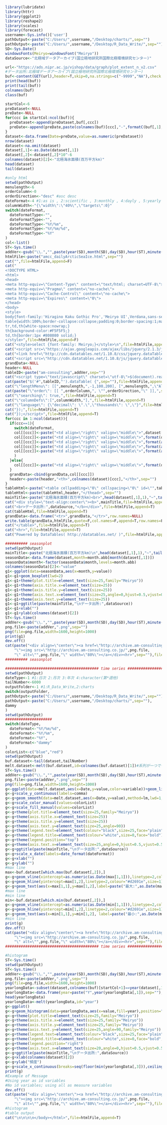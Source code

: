 ```r
library(lubridate)
library(httr)
library(ggplot2)
library(reshape2)
library(scales)
library(forecast)
username<-Sys.info()['user']
pathOutput<-paste("C:/Users/",username,"/Desktop/charts/",sep="")
pathOutput<-paste("C:/Users/",username,"/Desktop/R_Data_Write/",sep="")
SD<-Sys.Date()
windowsFonts(Meiryo=windowsFont("Meiryo"))
dataSource<-"北極域データアーカイブ(国立極地研究所国際北極環境研究センター)"
```

```r
url<-"https://ads.nipr.ac.jp/vishop/data/graph/plot_extent_n_v2.csv"
#データ出所:北極域データアーカイブ(国立極地研究所国際北極環境研究センター)
buf<-content(GET(url),header=T,skip=0,na.strings=c("-9999","NA"),check.names=FALSE)
print(head(buf))
print(tail(buf))
colnames(buf)
class(buf)
```

```r
startCol<-6
preDataset<-NULL
preDate<-NULL
for(ccc in startCol:ncol(buf)){
  preDataset<-append(preDataset,buf[,ccc])
  preDate<-append(preDate,paste(colnames(buf)[ccc],"-",formatC(buf[,1],width=2,flag="0"),"-",formatC(buf[,2],width=2,flag="0"),sep=""))
}
dataset<-data.frame(Date=preDate,value=as.numeric(preDataset))
nrow(dataset)
dataset<-na.omit(dataset)
dataset[,1]<-as.Date(dataset[,1])
dataset[,2]<-dataset[,2]*10^-6
colnames(dataset)[2]<-"北極海氷面積(百万平方km)"
head(dataset)
tail(dataset)
```

```r
#only html
setwd(pathOutput)
menulength<-6
orderColumn<-0
orderDirection<-"desc" #asc desc
dateFormat<-4 #1:as is , 2:scientific , 3:monthly , 4:dayly , 5:yearly
columnWidth<-"{\"width\":\"40%\",\"targets\":0}"
switch(dateFormat,
  dateFormatType<-"",
  dateFormatType<-"",
  dateFormatType<-"%Y/%m",
  dateFormatType<-"%Y/%m/%d",
  dateFormatType<-"%Y"
)  
col<-list()
ST<-Sys.time()  
addVer<-gsub("\\.","",paste(year(SD),month(SD),day(SD),hour(ST),minute(ST),second(ST),sep=""))
htmlFile<-paste("amcc_dailyArcticSeaIce.html",sep="")
cat("",file=htmlFile,append=F)
cat("
<!DOCTYPE HTML>
<html>
<head>
<meta http-equiv=\"Content-Type\" content=\"text/html; charset=UTF-8\">
<meta http-equiv=\"Pragma\" content=\"no-cache\">
<meta http-equiv=\"Cache-Control\" content=\"no-cache\">
<meta http-equiv=\"Expires\" content=\"0\">
</head>
<body>
<style>
body{font-family:'Hiragino Kaku Gothic Pro','Meiryo UI',Verdana,sans-serif;font-size:80%;}
table{width:100%;border-collapse:collapse;padding:0;border-spacing:1;margin-left:auto;margin-right:auto;}
tr,td,th{white-space:nowrap;}
th{background-color:#F5F5F5;}
td,th{border:1px #808080 solid;}
</style>",file=htmlFile,append=F)
cat("<style>select {font-family: Meiryo;}</style>\n",file=htmlFile,append=T)
cat("<script src=\"https://ajax.googleapis.com/ajax/libs/jquery/2.1.3/jquery.min.js\"></script>",file=htmlFile,append=T)
cat("<link href=\"http://cdn.datatables.net/1.10.8/css/jquery.dataTables.min.css\" rel=\"stylesheet\">",file=htmlFile,append=T) 
cat("<script src=\"http://cdn.datatables.net/1.10.8/js/jquery.dataTables.min.js\"></script>",file=htmlFile,append=T) 
grandData<-NULL
header<-NULL
tableID<-paste("am-consulting",addVer,sep="")
cat("<script type=\"text/javascript\" charset=\"utf-8\">$(document).ready( function(){",file=htmlFile,append=T)
cat(paste("$('#",tableID,"').dataTable( {",sep=""),file=htmlFile,append=T)
cat("\"lengthMenu\": [[",menulength,",-1,100,200], [",menulength,",\"All\",100,200]],",file=htmlFile,append=T)
cat(paste("\"order\": [[ ",orderColumn,", \"",orderDirection,"\" ]],",sep=""),file=htmlFile,append=T)
cat("\"searching\": true,",file=htmlFile,append=T)
cat("\"columnDefs\":[",columnWidth,"],",file=htmlFile,append=T)
cat("\"language\": {\"decimal\": \".\",\"thousands\": \",\"}",file=htmlFile,append=T)
cat("});",file=htmlFile,append=T)
cat("});</script>",file=htmlFile,append=T)
for(ccc in 1:ncol(dataset)){
  if(ccc==1){
    switch(dateFormat,
    col[[ccc]]<-paste("<td align=\"right\" valign=\"middle\">",dataset[,ccc],"</td>",sep=""),
    col[[ccc]]<-paste("<td align=\"right\" valign=\"middle\">",format(dataset[,ccc],big.mark=",",scientific=F),"</td>",sep=""),
    col[[ccc]]<-paste("<td align=\"right\" valign=\"middle\">",format(as.Date(dataset[,ccc]),dateFormatType),"</td>",sep=""),
    col[[ccc]]<-paste("<td align=\"right\" valign=\"middle\">",format(as.Date(dataset[,ccc]),dateFormatType),"</td>",sep=""),
    col[[ccc]]<-paste("<td align=\"right\" valign=\"middle\">",format(as.Date(dataset[,ccc]),dateFormatType),"</td>",sep="")
    )
  }else{  
    col[[ccc]]<-paste("<td align=\"right\" valign=\"middle\">",format(dataset[,ccc],big.mark=",",scientific=F),"</td>",sep="")
  }  
  grandData<-cbind(grandData,col[[ccc]])
  header<-paste(header,"<th>",colnames(dataset)[ccc],"</th>",sep="")  
}
tableHtml<-paste("<table cellpadding=\"0\" cellspacing=\"0\" id=\"",tableID,"\" width=\"100%\" class=\"display compact\"><thead>",sep="")
tableHtml<-paste(tableHtml,header,"</thead>",sep="")
mainTitle<-paste("北極海氷面積(百万平方km)<br>",head(dataset[,1],1),"~",tail(dataset[,1],1),sep="")
cat("<div style=\"text-align:center\"><b>",mainTitle,file=htmlFile,append=T)
cat("<br>データ出所:",dataSource,"</b></div>",file=htmlFile,append=T)
cat(tableHtml,file=htmlFile,append=T)
grandData<-data.frame("<tr>",grandData,"</tr>",row.names=NULL)
write.table(grandData,htmlFile,quote=F,col.names=F,append=T,row.names=F)
cat("</table>",file=htmlFile,append=T)
cat("<hr>",file=htmlFile,append=T)
cat("Powered by DataTables( http://datatables.net/ )",file=htmlFile,append=T)
```

```r
########## seasonplot
setwd(pathOutput)
mainTitle<-paste("北極海氷面積(百万平方km)\n",head(dataset[,1],1),"~",tail(dataset[,1],1),sep="")
seasonData<-data.frame(dataset,month=month.abb[month(dataset[,1])])
seasonData$month<-factor(seasonData$month,levels=month.abb)
colnames(seasonData)[2]<-"value"
g1<-ggplot(data=seasonData,aes(x=month,y=value))
g1<-g1+geom_boxplot(lwd=2)
g1<-g1+theme(plot.title=element_text(size=25,family="Meiryo"))
g1<-g1+theme(axis.title.x=element_text(size=25)) 
g1<-g1+theme(axis.title.y=element_text(size=25)) 
g1<-g1+theme(axis.text.x=element_text(size=25,angle=0,hjust=0.5,vjust=0.5)) 
g1<-g1+theme(axis.text.y=element_text(size=25)) 
g1<-g1+ggtitle(paste(mainTitle,"\nデータ出所:",dataSource))
g1<-g1+xlab("")
g1<-g1+ylab(colnames(dataset)[2]) 
ST<-Sys.time() 
addVer<-gsub("\\.","",paste(year(SD),month(SD),day(SD),hour(ST),minute(ST),second(ST),sep=""))
png.file<-paste(addVer,".png",sep="")
png(file=png.file,width=1600,height=1000)
print(g1)
dev.off()
cat(paste("<div align=\"center\"><a href=\"http://archive.am-consulting.co.jp/",png.file,
    "\"><img src=\"http://archive.am-consulting.co.jp/",png.file,
    "\" alt=\"",png.file,"\" width=\"80%\"></a></div><hr>",sep=""),file=htmlFile,append=T)
########## seasonplot
```

```r
########################################## time series ##########################################
setwd(pathOutput)
dateType<-1 #1:日次 2:月次 3:年次 4:character(第*週他) 
tailNumber<-6000
outputFolder<-1 #1:R_Data_Write,2:charts
switch(outputFolder,
pathOutput<-paste("C:/Users/",username,"/Desktop/R_Data_Write/",sep=""),
pathOutput<-paste("C:/Users/",username,"/Desktop/charts/",sep=""),
dammy  
)  
setwd(pathOutput)
#####################
switch(dateType,
  dateFormat<-"%Y/%m/%d",
  dateFormat<-"%Y/%m",
  dateFormat<-"%Y",
  dateFormat<-"dammy"
)  
colorList<-c("blue","red")
setwd(pathOutput)
buf.dataset<-tail(dataset,tailNumber)
melt.dataset<-melt(buf.dataset,id=colnames(buf.dataset)[1])#系列が一つでも強制的にmelt
ST<-Sys.time()  
addVer<-gsub("\\.","",paste(year(SD),month(SD),day(SD),hour(ST),minute(ST),second(ST),sep=""))
png.file<-paste(addVer,".png",sep="")
png(file=png.file,width=1600,height=1000)
g<-ggplot(data=melt.dataset,aes(x=Date,y=value,color=variable))+geom_line(size=1)
g<-g+scale_y_continuous(labels=comma)
g<-g+geom_smooth(data=melt.dataset,aes(x=Date,y=value),method=lm,lwd=1,color="red")
g<-g+scale_color_manual(values=colorList) 
g<-g+scale_fill_manual(values=colorList) 
g<-g+theme(plot.title=element_text(size=25,family="Meiryo"))
g<-g+theme(axis.title.x=element_text(size=25)) 
g<-g+theme(axis.title.y=element_text(size=25)) 
g<-g+theme(axis.text.y=element_text(size=25,angle=90)) 
g<-g+theme(legend.text=element_text(colour="black",size=25,face="plain",family="Meiryo"))   
g<-g+theme(legend.title=element_text(colour="white",size=0,face="bold"))   
g<-g+theme(legend.position="top")          
g<-g+theme(axis.text.x=element_text(size=25,angle=0,hjust=0.5,vjust=0.5)) 
g<-g+ggtitle(paste(mainTitle,"\nデータ出所:",dataSource))
g<-g+scale_x_date(labels=date_format(dateFormat))
g<-g+xlab("")
g<-g+ylab("")
#max line 
max<-buf.dataset[which.max(buf.dataset[,2]),]
g<-g+geom_vline(xintercept=as.numeric(as.Date(max[1,1])),linetype=2,colour="#d2691e",size=1)
g<-g+geom_hline(yintercept=max[1,2],linetype=2,colour="#d2691e",size=1)
g<-g+geom_text(aes(x=max[1,1],y=max[1,2],label=paste("最大:",as.Date(max[1,1]),max[1,2]),hjust=0),size=8,family="Meiryo",colour="black") 
#max line 
#min line 
min<-buf.dataset[which.min(buf.dataset[,2]),]
g<-g+geom_vline(xintercept=as.numeric(as.Date(min[1,1])),linetype=2,colour="#d2691e",size=1)
g<-g+geom_hline(yintercept=min[1,2],linetype=2,colour="#d2691e",size=1)
g<-g+geom_text(aes(x=min[1,1],y=min[1,2], label=paste("最小:",as.Date(min[1,1]),min[1,2]),hjust=1),size=8,family="Meiryo",colour="black") 
#min line 
print(g)
dev.off()
cat(paste("<div align=\"center\"><a href=\"http://archive.am-consulting.co.jp/",png.file,
    "\"><img src=\"http://archive.am-consulting.co.jp/",png.file,
    "\" alt=\"",png.file,"\" width=\"80%\"></a></div><hr>",sep=""),file=htmlFile,append=T)
########################################## time series ##########################################
```

```r
#histogram
ST<-Sys.time()  
setwd(pathOutput)
ST<-Sys.time()  
addVer<-gsub("\\.","",paste(year(SD),month(SD),day(SD),hour(ST),minute(ST),second(ST),sep=""))
png.file<-paste(addVer,".png",sep="")
png(file=png.file,width=1600,height=1000)
yearlongData<-subset(dataset,colnames(buf)[startCol+1]==year(dataset[,1]) | year(dataset[,1])==colnames(buf)[ncol(buf)-1])
yearlongData<-data.frame(year=paste("Y",year(yearlongData[,1]),sep=""),yearlongData[,-1,drop=F])
head(yearlongData)
yearlongData<-melt(yearlongData,id="year")
g<-ggplot()
g<-g+geom_histogram(data=yearlongData,aes(x=value,fill=year),position="identity",binwidth=0.5,alpha=0.5,colour="black")
g<-g+theme(plot.title=element_text(size=25,family="Meiryo"))
g<-g+theme(axis.title.x=element_text(size=25,family="Meiryo")) 
g<-g+theme(axis.title.y=element_text(size=25,family="Meiryo")) 
g<-g+theme(axis.text.y=element_text(size=25,angle=90,family="Meiryo")) 
g<-g+theme(legend.text=element_text(colour="black",size=25,face="plain",family="Meiryo"))   
g<-g+theme(legend.title=element_text(colour="white",size=0,face="bold",family="Meiryo"))   
g<-g+theme(legend.position="right")          
g<-g+theme(axis.text.x=element_text(size=20,angle=0,hjust=0.5,vjust=0.5,family="Meiryo")) 
g<-g+ggtitle(paste(mainTitle,"\nデータ出所:",dataSource))
g<-g+xlab(colnames(dataset)[2])
g<-g+ylab("頻度")
g<-g+scale_x_continuous(breaks=seq(floor(min(yearlongData[,3])),ceiling(max(yearlongData[,3])),by=0.5))
print(g)
#Example of Message
#Using year as id variables
#No id variables; using all as measure variables
dev.off()
cat(paste("<div align=\"center\"><a href=\"http://archive.am-consulting.co.jp/",png.file,
    "\"><img src=\"http://archive.am-consulting.co.jp/",png.file,
    "\" alt=\"",png.file,"\" width=\"80%\"></a></div><hr>",sep=""),file=htmlFile,append=T)
#histogram
#table output
cat("\n\n\n\n</body></html>",file=htmlFile,append=T)
```